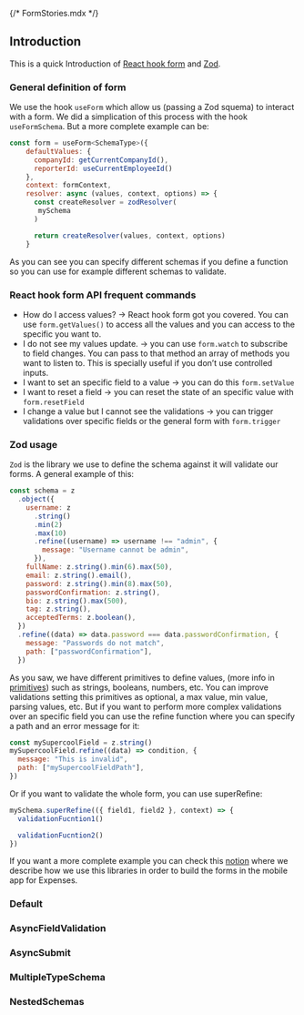 {/* FormStories.mdx */}


<Meta of={FormStories} />

## Introduction

This is a quick Introduction of [React hook form](https://react-hook-form.com/)
and [Zod](https://zod.dev/).

### General definition of form

We use the hook `useForm` which allow us (passing a Zod squema) to interact with
a form. We did a simplication of this process with the hook `useFormSchema`. But
a more complete example can be:

```javascript
const form = useForm<SchemaType>({
    defaultValues: {
      companyId: getCurrentCompanyId(),
      reporterId: useCurrentEmployeeId()
    },
    context: formContext,
    resolver: async (values, context, options) => {
      const createResolver = zodResolver(
       mySchema
      )

      return createResolver(values, context, options)
    }
```

As you can see you can specify different schemas if you define a function so you
can use for example different schemas to validate.

### React hook form API frequent commands

- How do I access values? → React hook form got you covered. You can use
  `form.getValues()` to access all the values and you can access to the specific
  you want to.
- I do not see my values update. → you can use `form.watch` to subscribe to
  field changes. You can pass to that method an array of methods you want to
  listen to. This is specially useful if you don’t use controlled inputs.
- I want to set an specific field to a value → you can do this `form.setValue`
- I want to reset a field → you can reset the state of an specific value with
  `form.resetField`
- I change a value but I cannot see the validations → you can trigger
  validations over specific fields or the general form with `form.trigger`

### Zod usage

`Zod` is the library we use to define the schema against it will validate our
forms. A general example of this:

```javascript
const schema = z
  .object({
    username: z
      .string()
      .min(2)
      .max(10)
      .refine((username) => username !== "admin", {
        message: "Username cannot be admin",
      }),
    fullName: z.string().min(6).max(50),
    email: z.string().email(),
    password: z.string().min(8).max(50),
    passwordConfirmation: z.string(),
    bio: z.string().max(500),
    tag: z.string(),
    acceptedTerms: z.boolean(),
  })
  .refine((data) => data.password === data.passwordConfirmation, {
    message: "Passwords do not match",
    path: ["passwordConfirmation"],
  })
```

As you saw, we have different primitives to define values, (more info in
[primitives](https://zod.dev/?id=primitives)) such as strings, booleans,
numbers, etc. You can improve validations setting this primitives as optional, a
max value, min value, parsing values, etc. But if you want to perform more
complex validations over an specific field you can use the refine function where
you can specify a path and an error message for it:

```javascript
const mySupercoolField = z.string()
mySupercoolField.refine((data) => condition, {
  message: "This is invalid",
  path: ["mySupercoolFieldPath"],
})
```

Or if you want to validate the whole form, you can use superRefine:

```javascript
mySchema.superRefine(({ field1, field2 }, context) => {
  validationFucntion1()

  validationFucntion2()
})
```

If you want a more complete example you can check this
[notion](https://www.notion.so/factorialco/How-to-use-react-hook-form-zod-in-forms-14d5e6e051ee8009a266ed7ed517c944)
where we describe how we use this libraries in order to build the forms in the
mobile app for Expenses.

### Default

<Canvas of={FormStories.Default} />

### AsyncFieldValidation

<Canvas of={FormStories.AsyncFieldValidation} />

### AsyncSubmit

<Canvas of={FormStories.AsyncSubmit} />

### MultipleTypeSchema

<Canvas of={FormStories.MultipleTypeSchema} />

### NestedSchemas

<Canvas of={FormStories.NestedSchemas} />
